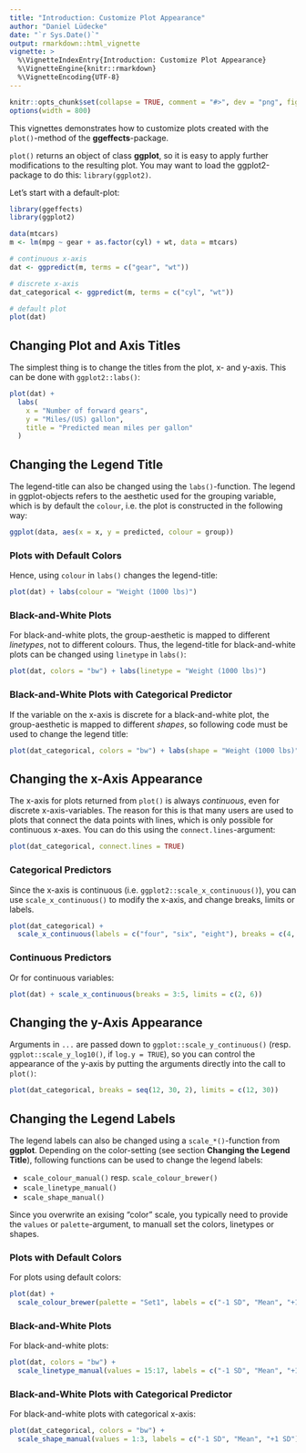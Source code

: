 ---
title: "Introduction: Customize Plot Appearance"
author: "Daniel Lüdecke"
date: "`r Sys.Date()`"
output: rmarkdown::html_vignette
vignette: >
  %\VignetteIndexEntry{Introduction: Customize Plot Appearance}
  %\VignetteEngine{knitr::rmarkdown}
  %\VignetteEncoding{UTF-8}
---

```{r set-options, echo = FALSE}
knitr::opts_chunk$set(collapse = TRUE, comment = "#>", dev = "png", fig.width = 7, fig.height = 4, message = FALSE, warning = FALSE)
options(width = 800)
```

This vignettes demonstrates how to customize plots created with the `plot()`-method of the **ggeffects**-package.

`plot()` returns an object of class **ggplot**, so it is easy to apply further modifications to the resulting plot. You may want to load the ggplot2-package to do this: `library(ggplot2)`.

Let's start with a default-plot:

```{r}
library(ggeffects)
library(ggplot2)

data(mtcars)
m <- lm(mpg ~ gear + as.factor(cyl) + wt, data = mtcars)

# continuous x-axis
dat <- ggpredict(m, terms = c("gear", "wt"))

# discrete x-axis
dat_categorical <- ggpredict(m, terms = c("cyl", "wt"))

# default plot
plot(dat)
```

## Changing Plot and Axis Titles

The simplest thing is to change the titles from the plot, x- and y-axis. This can be done with `ggplot2::labs()`:

```{r}
plot(dat) + 
  labs(
    x = "Number of forward gears", 
    y = "Miles/(US) gallon", 
    title = "Predicted mean miles per gallon"
  )
```

## Changing the Legend Title

The legend-title can also be changed using the `labs()`-function. The legend in ggplot-objects refers to the aesthetic used for the grouping variable, which is by default the `colour`, i.e. the plot is constructed in the following way:

```{r eval=FALSE}
ggplot(data, aes(x = x, y = predicted, colour = group))
```

### Plots with Default Colors

Hence, using `colour` in `labs()` changes the legend-title:

```{r}
plot(dat) + labs(colour = "Weight (1000 lbs)")
```

### Black-and-White Plots

For black-and-white plots, the group-aesthetic is mapped to different _linetypes_, not to different colours. Thus, the legend-title for black-and-white plots can be changed using `linetype` in `labs()`:

```{r}
plot(dat, colors = "bw") + labs(linetype = "Weight (1000 lbs)")
```

### Black-and-White Plots with Categorical Predictor 

If the variable on the x-axis is discrete for a black-and-white plot, the group-aesthetic is mapped to different _shapes_, so following code must be used to change the legend title:

```{r}
plot(dat_categorical, colors = "bw") + labs(shape = "Weight (1000 lbs)")
```

## Changing the x-Axis Appearance

The x-axis for plots returned from `plot()` is always _continuous_, even for discrete x-axis-variables. The reason for this is that many users are used to plots that connect the data points with lines, which is only possible for continuous x-axes. You can do this using the `connect.lines`-argument:

```{r}
plot(dat_categorical, connect.lines = TRUE)
```

### Categorical Predictors

Since the x-axis is continuous (i.e. `ggplot2::scale_x_continuous()`), you can use `scale_x_continuous()` to modify the x-axis, and change breaks, limits or labels.

```{r}
plot(dat_categorical) + 
  scale_x_continuous(labels = c("four", "six", "eight"), breaks = c(4, 6, 8))
```

### Continuous Predictors

Or for continuous variables:

```{r}
plot(dat) + scale_x_continuous(breaks = 3:5, limits = c(2, 6))
```

## Changing the y-Axis Appearance

Arguments in `...` are passed down to `ggplot::scale_y_continuous()` (resp. `ggplot::scale_y_log10()`, if `log.y = TRUE`), so you can control the appearance of the y-axis by putting the arguments directly into the call to `plot()`:

```{r}
plot(dat_categorical, breaks = seq(12, 30, 2), limits = c(12, 30))
```

## Changing the Legend Labels

The legend labels can also be changed using a `scale_*()`-function from **ggplot**. Depending on the color-setting (see section **Changing the Legend Title**), following functions can be used to change the legend labels:

* `scale_colour_manual()` resp. `scale_colour_brewer()`
* `scale_linetype_manual()`
* `scale_shape_manual()`

Since you overwrite an exising "color" scale, you typically need to provide the `values` or `palette`-argument, to manuall set the colors, linetypes or shapes.

### Plots with Default Colors

For plots using default colors:

```{r}
plot(dat) + 
  scale_colour_brewer(palette = "Set1", labels = c("-1 SD", "Mean", "+1 SD"))
```

### Black-and-White Plots

For black-and-white plots:

```{r}
plot(dat, colors = "bw") + 
  scale_linetype_manual(values = 15:17, labels = c("-1 SD", "Mean", "+1 SD"))
```

### Black-and-White Plots with Categorical Predictor 

For black-and-white plots with categorical x-axis:

```{r}
plot(dat_categorical, colors = "bw") + 
  scale_shape_manual(values = 1:3, labels = c("-1 SD", "Mean", "+1 SD"))
```

